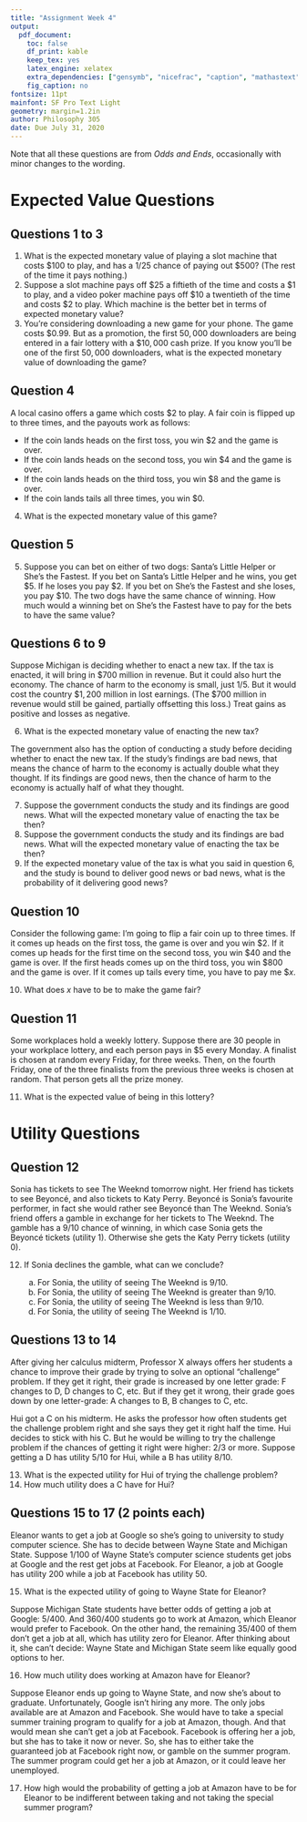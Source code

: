 ```yaml
---
title: "Assignment Week 4"
output:
  pdf_document:
    toc: false
    df_print: kable
    keep_tex: yes
    latex_engine: xelatex
    extra_dependencies: ["gensymb", "nicefrac", "caption", "mathastext"]
    fig_caption: no
fontsize: 11pt
mainfont: SF Pro Text Light
geometry: margin=1.2in
author: Philosophy 305
date: Due July 31, 2020
---
```


Note that all these questions are from _Odds and Ends_, occasionally with minor changes to the wording.

# Expected Value Questions

## Questions 1 to 3

1. What is the expected monetary value of playing a slot machine that costs $\$100$ to play, and has a $1/25$ chance of paying out $\$500$? (The rest of the time it pays nothing.)
2. Suppose a slot machine pays off $\$25$ a fiftieth of the time and costs a $\$1$ to play, and a video poker machine pays off $\$10$ a twentieth of the time and costs $\$2$ to play. Which machine is the better bet in terms of expected monetary value?
3.  You're considering downloading a new game for your phone. The game costs $\$0.99$. But as a promotion, the first $50,000$ downloaders are being entered in a fair lottery with a $\$10,000$ cash prize. If you know you'll be one of the first $50,000$ downloaders, what is the expected monetary value of downloading the game?

## Question 4

A local casino offers a game which costs $\$2$ to play. A fair coin is flipped up to three times, and the payouts work as follows:

- If the coin lands heads on the first toss, you win $\$2$ and the game is over.
- If the coin lands heads on the second toss, you win $\$4$ and the game is over.
- If the coin lands heads on the third toss, you win $\$8$ and the game is over.
- If the coin lands tails all three times, you win $\$0$.

4.  What is the expected monetary value of this game?

## Question 5

5. Suppose you can bet on either of two dogs: Santa's Little Helper or She's the Fastest. If you bet on Santa's Little Helper and he wins, you get $\$5$. If he loses you pay $\$2$. If you bet on She's the Fastest and she loses, you pay $\$10$. The two dogs have the same chance of winning. How much would a winning bet on She's the Fastest have to pay for the bets to have the same value?

## Questions 6 to 9

Suppose Michigan is deciding whether to enact a new tax. If the tax is enacted, it will bring in $\$700$ million in revenue. But it could also hurt the economy. The chance of harm to the economy is small, just $1/5$. But it would cost the country $\$1,200$ million in lost earnings. (The $\$700$ million in revenue would still be gained, partially offsetting this loss.) Treat gains as positive and losses as negative.

6. What is the expected monetary value of enacting the new tax?

The government also has the option of conducting a study before deciding whether to enact the new tax. If the study's findings are bad news, that means the chance of harm to the economy is actually double what they thought. If its findings are good news, then the chance of harm to the economy is actually half of what they thought.

7. Suppose the government conducts the study and its findings are good news. What will the expected monetary value of enacting the tax be then?
8. Suppose the government conducts the study and its findings are bad news. What will the expected monetary value of enacting the tax be then?
9. If the expected monetary value of the tax is what you said in question 6, and the study is bound to deliver good news or bad news, what is the probability of it delivering good news?

## Question 10

Consider the following game: I'm going to flip a fair coin up to three times. If it comes up heads on the first toss, the game is over and you win $\$2$. If it comes up heads for the first time on the second toss, you win $\$40$ and the game is over. If the first heads comes up on the third toss, you win $\$800$ and the game is over. If it comes up tails every time, you have to pay me $\$x$. 

10. What does $x$ have to be to make the game fair?

## Question 11

Some workplaces hold a weekly lottery. Suppose there are 30 people in your workplace lottery, and each person pays in \$5 every Monday. A finalist is chosen at random every Friday, for three weeks. Then, on the fourth Friday, one of the three finalists from the previous three weeks is chosen at random. That person gets all the prize money.

11. What is the expected value of being in this lottery?

# Utility Questions

## Question 12

Sonia has tickets to see The Weeknd tomorrow night. Her friend has tickets to see Beyoncé, and also tickets to Katy Perry. Beyoncé is Sonia's favourite performer, in fact she would rather see Beyoncé than The Weeknd. Sonia's friend offers a gamble in exchange for her tickets to The Weeknd. The gamble has a $9/10$ chance of winning, in which case Sonia gets the Beyoncé tickets (utility $1$). Otherwise she gets the Katy Perry tickets (utility $0$).

12. If Sonia declines the gamble, what can we conclude?

    a. For Sonia, the utility of seeing The Weeknd is $9/10$.
    b. For Sonia, the utility of seeing The Weeknd is greater than $9/10$.
    c. For Sonia, the utility of seeing The Weeknd is less than $9/10$.
    d. For Sonia, the utility of seeing The Weeknd is $1/10$.


## Questions 13 to 14

After giving her calculus midterm, Professor X always offers her students a chance to improve their grade by trying to solve an optional "challenge" problem. If they get it right, their grade is increased by one letter grade: F changes to D, D changes to C, etc. But if they get it wrong, their grade goes down by one letter-grade: A changes to B, B changes to C, etc.

Hui got a C on his midterm. He asks the professor how often students get the challenge problem right and she says they get it right half the time. Hui decides to stick with his C. But he would be willing to try the challenge problem if the chances of getting it right were higher: $2/3$ or more. Suppose getting a D has utility $5/10$ for Hui, while a B has utility $8/10$.

13.  What is the expected utility for Hui of trying the challenge problem?
14.  How much utility does a C have for Hui?

## Questions 15 to 17 (2 points each)

Eleanor wants to get a job at Google so she's going to university to study computer science. She has to decide between Wayne State and Michigan State. Suppose $1/100$ of Wayne State's computer science students get jobs at Google and the rest get jobs at Facebook. For Eleanor, a job at Google has utility $200$ while a job at Facebook has utility $50$.

15.  What is the expected utility of going to Wayne State for Eleanor?

Suppose Michigan State students have better odds of getting a job at Google: $5/400$. And $360/400$ students go to work at Amazon, which Eleanor would prefer to Facebook. On the other hand, the remaining $35/400$ of them don't get a job at all, which has utility zero for Eleanor. After thinking about it, she can't decide: Wayne State and Michigan State seem like equally good options to her.

16.  How much utility does working at Amazon have for Eleanor?

Suppose Eleanor ends up going to Wayne State, and now she's about to graduate. Unfortunately, Google isn't hiring any more. The only jobs available are at Amazon and Facebook. She would have to take a special summer training program to qualify for a job at Amazon, though. And that would mean she can't get a job at Facebook. Facebook is offering her a job, but she has to take it now or never. So, she has to either take the guaranteed job at Facebook right now, or gamble on the summer program. The summer program could get her a job at Amazon, or it could leave her unemployed.

17.  How high would the probability of getting a job at Amazon have to be for Eleanor to be indifferent between taking and not taking the special summer program?